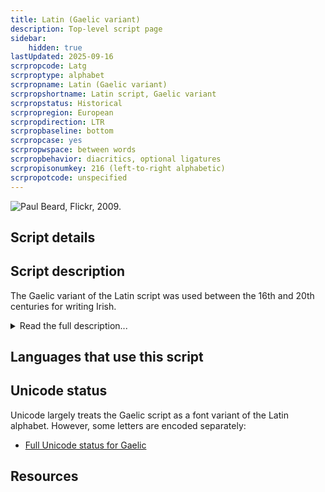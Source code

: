 ```yaml
---
title: Latin (Gaelic variant)
description: Top-level script page
sidebar:
    hidden: true
lastUpdated: 2025-09-16
scrpropcode: Latg
scrproptype: alphabet
scrpropname: Latin (Gaelic variant)
scrpropshortname: Latin script, Gaelic variant
scrpropstatus: Historical
scrpropregion: European
scrpropdirection: LTR
scrpropbaseline: bottom
scrpropcase: yes
scrpropwspace: between words
scrpropbehavior: diacritics, optional ligatures
scrpropisonumkey: 216 (left-to-right alphabetic)
scrpropotcode: unspecified
---
```



![](../images/latg-sample.jpg "Paul Beard, Flickr, 2009.")

## Script details

<ScriptDetails />

## Script description

The Gaelic variant of the Latin script was used between the 16th and 20th centuries for writing Irish.

<details>
<summary>Read the full description...</summary>Modern and digital forms of the script are based on traditional hand-written manuscript styles.

There are a number of typefaces subsumed under the term ‘Gaelic type’. Michael Everson identifies over 100 Gaelic typefaces dating from 1567 to the present. All Gaelic typefaces include the twenty-six letters of the Latin alphabet, plus the accented vowels and dotted consonants used for writing Irish, and the Tironian sign [_et_](https://scriptsource.org/char/U00204A), which represents the Irish word _agus_, meaning “and”. Archaic ligatures are also sometimes included.

Gaelic type is now largely restricted to decorative contexts. Modern Irish is written using the following Latin letters:

a á b c d e é f g h i í l m n o ó p r s t u ú<br />
j k q v w x y z (for loanwords only)

More information can be found [here](https://scriptsource.org/ws/ga/sym).
</details>

## Languages that use this script

<WsList script='Latg' wsMax='5' />

## Unicode status

Unicode largely treats the Gaelic script as a font variant of the Latin alphabet. However, some letters are encoded separately:

- [Full Unicode status for Gaelic](/scrlang/unicode/latg-unicode)



## Resources

<ScriptResources detailSummary='seemore' />

